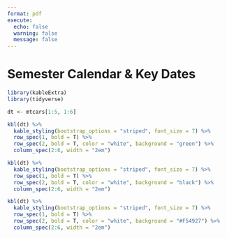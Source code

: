 ```yaml
---
format: pdf
execute:
  echo: false
  warning: false
  message: false
---
```


# Semester Calendar & Key Dates {.unnumbered}



```r
library(kableExtra)
library(tidyverse)
```


```r
dt <- mtcars[1:5, 1:6]

kbl(dt) %>%
  kable_styling(bootstrap_options = "striped", font_size = 7) %>%
  row_spec(1, bold = T) %>%
  row_spec(2, bold = T, color = "white", background = "green") %>%
  column_spec(2:6, width = "2em")

```

```r

kbl(dt) %>%
  kable_styling(bootstrap_options = "striped", font_size = 7) %>%
  row_spec(1, bold = T) %>%
  row_spec(2, bold = T, color = "white", background = "black") %>%
  column_spec(2:6, width = "2em")

```

```r

kbl(dt) %>%
  kable_styling(bootstrap_options = "striped", font_size = 7) %>%
  row_spec(1, bold = T) %>%
  row_spec(2, bold = T, color = "white", background = "#F54927") %>%
  column_spec(2:6, width = "2em")

```